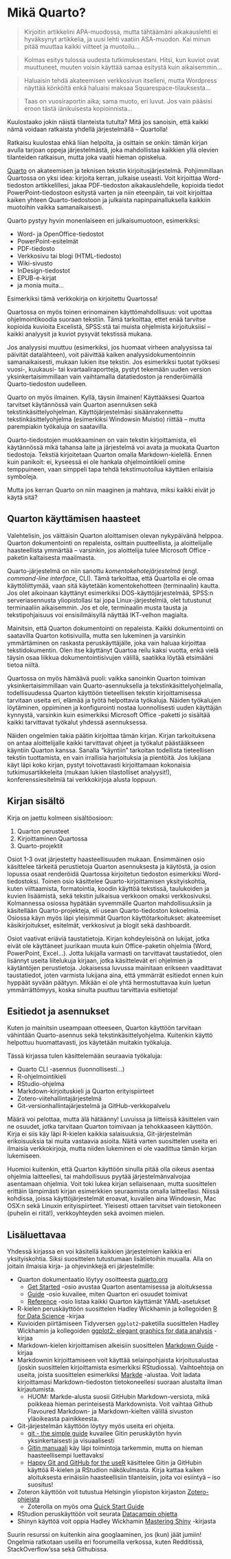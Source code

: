 # Mikä Quarto? {#sec-mikaquarto}

> Kirjoitin artikkelini APA-muodossa, mutta tähtäämäni aikakauslehti ei hyväksynyt artikkelia, ja uusi lehti vaatiin ASA-muodon. Kai minun pitää muuttaa kaikki viitteet ja muotoilu...

> Kolmas esitys tulossa uudesta tutkimuksestani. Hitsi, kun kuviot ovat muuttuneet, muuten voisin käyttää samaa esitystä kuin aikaisemmin...

> Haluaisin tehdä akateemisen verkkosivun itselleni, mutta Wordpress näyttää könköltä enkä haluaisi maksaa Squarespace-tilauksesta...

> Taas on vuosiraportin aika; sama muoto, eri luvut. Jos vain pääsisi eroon tästä iänikuisesta kopioinnista...

Kuulostaako jokin näistä tilanteista tutulta? Mitä jos sanoisin, että kaikki nämä voidaan ratkaista yhdellä järjestelmällä -- Quartolla!

Ratkaisu kuulostaa ehkä liian helpolta, ja osittain se onkin: tämän kirjan avulla tarjoan oppeja järjestelmästä, joka mahdollistaa kaikkien yllä olevien tilanteiden ratkaisun, mutta joka vaatii hieman opiskelua.

[Quarto](https://quarto.org/) on akateemisen ja teknisen tekstin kirjoitusjärjestelmä. Pohjimmillaan Quartossa on yksi idea: kirjoita kerran, julkaise useasti. Voit kirjoittaa Word-tiedoston artikkelillesi, jakaa PDF-tiedoston aikakauslehdelle, kopioida tiedot PowerPoint-tiedostoon esitystä varten ja niin eteenpäin, tai voit kirjoittaa kaiken yhteen Quarto-tiedostoon ja julkaista napinpainalluksella kaikkiin muotoihin vaikka samanaikaisesti.

Quarto pystyy hyvin monenlaiseen eri julkaisumuotoon, esimerkiksi:

-   Word- ja OpenOffice-tiedostot
-   PowerPoint-esitelmät
-   PDF-tiedosto
-   Verkkosivu tai blogi (HTML-tiedosto)
-   Wiki-sivusto
-   InDesign-tiedostot
-   EPUB-e-kirjat
-   ja monia muita...

Esimerkiksi tämä verkkokirja on kirjoitettu Quartossa!

Quartossa on myös toinen erinomainen käyttömahdollisuus: voit upottaa ohjelmointikoodia suoraan tekstiin. Tämä tarkoittaa, ettet enää tarvitse kopioida kuvioita Excelistä, SPSS:stä tai muista ohjelmista kirjoituksiisi -- kaikki analyysit ja kuviot pysyvät tekstissä mukana.

Jos analyysisi muuttuu (esimerkiksi, jos huomaat virheen analyysissa tai päivität datalähteen), voit päivittää kaiken analyysidokumentoinnin samanaikaisesti, mukaan lukien itse tekstin. Jos esimerkiksi tuotat työksesi vuosi-, kuukausi- tai kvartaaliraportteja, pystyt tekemään uuden version yksinkertaisimmillaan vain vaihtamalla datatiedoston ja renderöimällä Quarto-tiedoston uudelleen.

Quarto on myös ilmainen. Kyllä, täysin ilmainen! Käyttääksesi Quartoa tarvitset käytännössä vain Quarton asennuksen sekä tekstinkäsittelyohjelman. Käyttöjärjestelmäsi sisäänrakennettu tekstinkäsittelyohjelma (esimerkiksi Windowsin Muistio) riittää -- mutta parempiakin työkaluja on saatavilla.

Quarto-tiedostojen muokkaaminen on vain tekstin kirjoittamista, eli käytännössä mikä tahansa laite ja järjestelmä voi avata ja muokata Quarton tiedostoja. Tekstiä kirjoitetaan Quarton omalla Markdown-kielellä. Ennen kuin panikoit: ei, kyseessä ei ole hankala ohjelmointikieli omine temppuineen, vaan simppeli tapa tehdä tekstimuotoilua käyttäen erilaisia symboleja.

Mutta jos kerran Quarto on niin maaginen ja mahtava, miksi kaikki eivät jo käytä sitä? 

## Quarton käyttämisen haasteet {#sec-mikaquarto-haasteet}

Valehtelisin, jos väittäisin Quarton aloittamisen olevan nykypäivänä helppoa. Quarton dokumentointi on repaleista, osittain puutteellista, ja aloittelijalle haasteellista ymmärtää -- varsinkin, jos aloittelija tulee Microsoft Office -paketin kaltaisesta maailmasta.

Quarto-järjestelmä on niin sanottu *komentokehotejärjestelmä* (engl. *command-line interface*, CLI). Tämä tarkoittaa, että Quartolla ei ole omaa käyttöliittymää, vaan sitä käytetään komentokehotteen (terminaalin) kautta. Jos olet aikoinaan käyttänyt esimerkiksi DOS-käyttöjärjestelmää, SPSS:n serveriasennusta yliopistollasi tai jopa Linux-järjestelmiä, olet tutustunut terminaaliin aikaisemmin. Jos et ole, terminaalin musta tausta ja tekstipohjaisuus voi ensisilmäisyllä näyttää IKT-velhon magialta.

Mainitsin, että Quarton dokumentointi on repaleista. Kaikki dokumentointi on saatavilla Quarton kotisivuilla, mutta sen lukeminen ja varsinkin ymmärtäminen on raskasta peruskäyttäjälle, joka vain haluaa kirjoittaa tekstidokumentin. Olen itse käyttänyt Quartoa reilu kaksi vuotta, enkä vielä täysin osaa liikkua dokumentointisivujen välillä, saatikka löytää etsimääni tietoa niiltä.

Quartossa on myös hämäävä puoli: vaikka sanoinkin Quarton toimivan yksinkertaisimmillaan vain Quarto-asennuksella ja tekstinkäsittelyohjelmalla, todellisuudessa Quarton käyttöön tieteellisen tekstin kirjoittamisessa tarvitaan useita eri, elämää ja työtä helpottavia työkaluja. Näiden työkalujen löytäminen, oppiminen ja konfigurointi nostaa luonnollisesti uuden käyttäjän kynnystä, varsinkin kuin esimerkiksi Microsoft Office -paketti jo sisältää kaikki tarvittavat työkalut yhdessä asennuksessa.

Näiden ongelmien takia päätin kirjoittaa tämän kirjan. Kirjan tarkoituksena on antaa aloittelijalle kaikki tarvittavat ohjeet ja työkalut päästääkseen käyntiin Quarton kanssa. Sanalla "käyntiin" tarkoitan todellista tieteellisen tekstin tuottamista, en vain irrallisia harjoituksia ja pientöitä. Jos lukijana käyt läpi koko kirjan, pystyt toivottavasti kirjoittamaan kokonaisia tutkimusartikkeleita (mukaan lukien tilastolliset analyysit!), konferenssiesitelmiä tai verkkokirjoja alusta loppuun.

## Kirjan sisältö {#sec-mikaquarto-sisalto}

Kirja on jaettu kolmeen sisältöosioon:

1.    Quarton perusteet
2.    Kirjoittaminen Quartossa
3.    Quarto-projektit

Osiot 1-3 ovat järjestetty haasteellisuuden mukaan. Ensimmäinen osio käsittelee tärkeitä perustietoja Quarton asennuksesta ja käytöstä, ja osion lopussa osaat renderöidä Quartossa kirjoitetun tiedoston esimerkiksi Word-tiedostoksi. Toinen osio käsittelee Quarto-kirjoittamisen yksityiskohtia, kuten viittaamista, formatointia, koodin käyttöä tekstissä, taulukoiden ja kuvien lisäämistä, sekä tekstin julkaisua verkkoon omaksi verkkosivuksi. Kolmannessa osiossa hypätään syvemmälle Quarton mahdollisuuksiin ja käsitellään Quarto-projekteja, eli usean Quarto-tiedoston kokoelmia. Osiossa käyn myös läpi yleisimmät Quarton käyttötarkoitukset: akateemiset käsikirjoitukset, esitelmät, verkkosivut ja blogit sekä dashboardit.

Osiot vaativat eriäviä taustatietoja. Kirjan kohdeyleisönä on lukijat, jotka eivät ole käyttäneet juurikaan muuta kuin Office-paketin ohjelmia (Word, PowerPoint, Excel...). Jotta lukijalla varmasti on tarvittavat taustatiedot, olen lisännyt useita liitelukuja kirjaan, jotka käsittelevät eri ohjelmien ja käytäntöjen perustietoja. Jokaisessa luvussa mainitaan erikseen vaadittavat taustatiedot, joten varmista lukijana aina, että ymmärrät esitiedot ennen kuin hyppäät syvään päätyyn. Mikään ei ole yhtä hermostuttavaa kuin luetun ymmärrättömyys, koska sinulta puuttuu tarvittavia esitietoja!

## Esitiedot ja asennukset {#sec-mikaquarto-esitiedot}

Kuten jo mainitsin useampaan otteeseen, Quarton käyttöön tarvitaan vähintään Quarto-asennus sekä tekstinkäsittelyohjelma. Kuitenkin käyttö helpottuu huomattavasti, jos käytetään muitakin työkaluja.

Tässä kirjassa tulen käsittelemään seuraavia työkaluja:

-   Quarto CLI -asennus (luonnollisesti...)
-   R-ohjelmointikieli
-   RStudio-ohjelma
-   Markdown-kirjoituskieli ja Quarton erityispiirteet
-   Zotero-viitehallintajärjestelmä
-   Git-versionhallintajärjestelmä ja GitHub-verkkopalvelu

Määrä voi pelottaa, mutta älä hätäänny! Luvuissa ja liitteissä käsittelen vain ne osuudet, jotka tarvitaan Quarton toimivaan ja tehokkaaseen käyttöön. Kirja ei siis käy läpi R-kielen kaikkia salaisuuksia, Git-järjestelmän erikoisuuksia tai muita vastaavia asioita. Näitä varten suosittelen useita eri ilmaisia verkkokirjoja, mutta niiden lukeminen ei ole vaadittua tämän kirjan lukemiseen.

Huomioi kuitenkin, että Quarton käyttöön sinulla pitää olla oikeus asentaa ohjelmia laitteellesi, tai mahdollisuus pyytää järjestelmänvalvojaa asentamaan ohjelmia. Voit toki lukea kirjan sellaisenaan, mutta suosittelen erittäin lämpimästi kirjan esimerkkien seuraamista omalla laitteellasi. Niissä kohdissa, joissa käyttöjärjestelmät eroavat, kuvailen aina Windowsin, Mac OSX:n sekä Linuxin erityispiirteet. Yleisesti ottaen tarvitset vain tietokoneen (puhelin ei riitä!), verkkoyhteyden sekä avoimen mielen.

## Lisäluettavaa {#sec-mikaquarto-lisaluettavaa}

Yhdessä kirjassa en voi käsitellä kaikkien järjestelmien kaikkia eri yksityiskohtia. Siksi suosittelen tutustumaan lisätietoihin muualla. Alla on joitain ilmaisia kirja- ja ohjevinkkejä eri järjestelmille:

-   Quarton dokumentaatio löytyy osoitteesta [quarto.org](https://quarto.org/)
    -   [Get Started](https://quarto.org/docs/get-started/) -osio avustaa Quarton asentamisessa ja aloituksessa
    -   [Guide](https://quarto.org/docs/guide/) -osio kuvailee, miten Quarton eri osuudet toimivat
    -   [Reference](https://quarto.org/docs/reference/) -osio listaa kaikki Quarton käyttämät YAML-asetukset
-   R-kielen peruskäyttöön suosittelen Hadley Wickhamin ja kollegoiden  [R for Data Science](https://r4ds.hadley.nz/) -kirjaa
-   Kuvioiden piirtämiseen Tidyversen `ggplot2`-paketilla suosittelen Hadley Wickhamin ja kollegoiden [ggplot2: elegant graphics for data analysis](https://ggplot2-book.org/) -kirjaa
-   Markdown-kielen kirjoittamisen alkeisiin suosittelen [Markdown Guide](https://www.markdownguide.org/) -kirjaa
-   Markdownin kirjoittamiseen voit käyttää selainpohjaista kirjoitusalustaa (joskin suosittelen kirjoittamista esimerkiksi RStudiossa). Vaihtoehtoja on useita, joista suosittelen esimerkiksi [Markde](https://markde.netlify.app/) -alustaa. Voit ladata kirjoittamasi Markdown-tiedoston tietokoneellesi suoraan alustalta ilman kirjautumista.
    -   HUOM: Markde-alusta suosii GitHubin Markdown-versiota, mikä poikkeaa hieman perinteisestä Markdownista. Voit vaihtaa Github Flavoured Markdown- ja Markdown-kielten välillä sivuston yläoikeasta painikkeesta.
-   Git-järjestelmän käyttöön löytyy myös useita eri ohjeita.
    -   [git - the simple guide](https://rogerdudler.github.io/git-guide/) kuvailee Gitin peruskäytön hyvin yksinkertaisesti ja visuaalisesti
    -   [Gitin manuaali](https://git-scm.com/docs/user-manual.html) käy läpi toimintoja tarkemmin, mutta on hieman haasteellisempi luettavaksi
    -   [Happy Git and GitHub for the useR](https://happygitwithr.com/) käsittelee Gitin ja GitHubin käyttöä R-kielen ja RStudion näkökulmasta. Kirja kattaa kaiken aloituksesta erinäisiin haasteellisiin tilanteisiin, joita voi esiintyä -- iso suositus!
-   Zoteron käyttöön voit tutustua Helsingin yliopiston kirjaston [Zotero-ohjeista](https://libraryguides.helsinki.fi/viitteidenhallinta/zotero)
    -   Zoterolla on myös oma [Quick Start Guide](https://www.zotero.org/support/quick_start_guide)
-   RStudion peruskäyttöön voit seurata [Datacampin ohjetta](https://www.datacamp.com/tutorial/r-studio-tutorial)
-   Shinyn käyttöä voit oppia Hadley Wickhamin [Mastering Shiny](https://mastering-shiny.org/) -kirjasta

Suurin resurssi on kuitenkin aina googlaaminen, jos (kun) jäät jumiin! Ongelmia ratkotaan useilla eri foorumeilla verkossa, kuten Redditissä, StackOverflow'ssa sekä Githubissa.

